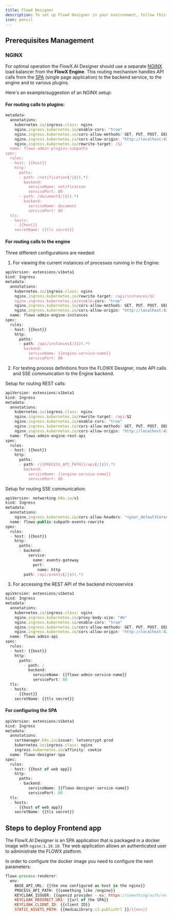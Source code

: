 ```yaml
---
title: FlowX Designer
description: To set up FlowX Designer in your environment, follow this guide.
icon: pencil
---
```


## Prerequisites Management

### NGINX

For optimal operation the FlowX.AI Designer should use a separate [NGINX](../docs/platform-overview/frameworks-and-standards/event-driven-architecture-frameworks/intro-to-nginx) load balancer from the **FlowX Engine**. This routing mechanism handles API calls from the [SPA](./designer-setup-guide#for-configuring-the-spa) (single page application) to the backend service, to the engine and to various plugins.

Here's an example/suggestion of an NGINX setup:

#### For routing calls to plugins:

```jsx
metadata:
  annotations:
    kubernetes.io/ingress.class: nginx
    nginx.ingress.kubernetes.io/enable-cors: "true"
    nginx.ingress.kubernetes.io/cors-allow-methods: GET, PUT, POST, DELETE, PATCH
    nginx.ingress.kubernetes.io/cors-allow-origin: "http://localhost:4200,http://localhost:80,http://localhost:8080"
    nginx.ingress.kubernetes.io/rewrite-target: /$2
  name: flowx-admin-plugins-subpaths
spec:
  rules:
  - host: {{host}}
    http:
      paths:
      - path: /notification(/|$)(.*)
        backend:
          serviceName: notification
          servicePort: 80
      - path: /document(/|$)(.*)
        backend:
          serviceName: document
          servicePort: 80
  tls:
  - hosts:
    - {{host}}
    secretName: {{tls secret}}
```

#### For routing calls to the engine

Three different configurations are needed:

1. For viewing the current instances of processes running in the Engine:

```jsx
apiVersion: extensions/v1beta1
kind: Ingress
metadata:
  annotations:
    kubernetes.io/ingress.class: nginx
    nginx.ingress.kubernetes.io/rewrite-target: /api/instances/$2
    nginx.ingress.kubernetes.io/enable-cors: "true"
    nginx.ingress.kubernetes.io/cors-allow-methods: GET, PUT, POST, DELETE, PATCH
    nginx.ingress.kubernetes.io/cors-allow-origin: "http://localhost:4200,http://localhost:80,http://localhost:8080"
  name: flowx-admin-engine-instances
spec:
  rules:
  - host: {{host}}
    http:
      paths:
      - path: /api/instances(/|$)(.*)
        backend:
          serviceName: {{engine-service-name}}
          servicePort: 80
```

2. For testing process definitions from the FLOWX Designer, route API calls and SSE communication to the Engine backend.

Setup for routing REST calls:

```jsx
apiVersion: extensions/v1beta1
kind: Ingress
metadata:
  annotations:
    kubernetes.io/ingress.class: nginx
    nginx.ingress.kubernetes.io/rewrite-target: /api/$2
    nginx.ingress.kubernetes.io/enable-cors: "true"
    nginx.ingress.kubernetes.io/cors-allow-methods: GET, PUT, POST, DELETE, PATCH
    nginx.ingress.kubernetes.io/cors-allow-origin: "http://localhost:4200,http://localhost:80,http://localhost:8080"
  name: flowx-admin-engine-rest-api
spec:
  rules:
  - host: {{host}}
    http:
      paths:
      - path: /{{PROCESS_API_PATH}}/api(/|$)(.*)
        backend:
          serviceName: {{engine-service-name}}
          servicePort: 80
```

Setup for routing SSE communication:

```jsx
apiVersion: networking.k8s.io/v1
kind: Ingress
metadata:
  annotations:
    nginx.ingress.kubernetes.io/cors-allow-headers: "<your_defaultCorsAllowHeaders_value>"
  name: flowx-public-subpath-events-rewrite
spec:
  rules:
  - host: {{host}}
    http:
      paths:
      - backend:
          service:
            name: events-gateway
            port:
              name: http
        path: /api/events(/|$)(.*)
```

3. For accessing the REST API of the backend microservice

```jsx
apiVersion: extensions/v1beta1
kind: Ingress
metadata:
  annotations:
    kubernetes.io/ingress.class: nginx
    nginx.ingress.kubernetes.io/proxy-body-size: "4m"
    nginx.ingress.kubernetes.io/enable-cors: "true"
    nginx.ingress.kubernetes.io/cors-allow-methods: GET, PUT, POST, DELETE, PATCH
    nginx.ingress.kubernetes.io/cors-allow-origin: "http://localhost:4200,http://localhost:80,http://localhost:8080"
  name: flowx-admin-api
spec:
  rules:
  - host: {{host}}
    http:
      paths:
        - path: /
          backend:
            serviceName: {{flowx-admin-service-name}}
            servicePort: 80
  tls:
  - hosts:
    - {{host}}
    secretName: {{tls secret}}
```

#### For configuring the SPA

```jsx
apiVersion: extensions/v1beta1
kind: Ingress
metadata:
  annotations:
    certmanager.k8s.io/issuer: letsencrypt-prod
    kubernetes.io/ingress.class: nginx
    ingress.kubernetes.io/affinity: cookie
  name: flowx-designer-spa
spec:
  rules:
  - host: {{host of web app}}
    http:
      paths:
      - backend:
          serviceName: {{flowx-designer-service-name}}
          servicePort: 80
  tls:
  - hosts:
    - {{host of web app}}
    secretName: {{tls secret}}
```

## Steps to deploy Frontend app

The FlowX.AI Designer is an SPA application that is packaged in a docker image with `nginx:1.19.10`. The web application allows an authenticated user to administrate the FLOWX platform.

In order to configure the docker image you need to configure the next parameters:

```jsx
flowx-process-renderer:
  env:
    BASE_API_URL: {{the one configured as host in the nginx}}
    PROCESS_API_PATH: {{something like /engine}}
    KEYCLOAK_ISSUER: {{openid provider - ex: https://something/auth/realms/realmName}}
    KEYCLOAK_REDIRECT_URI: {{url of the SPA}}
    KEYCLOAK_CLIENT_ID: {{client ID}}
    STATIC_ASSETS_PATH: {{mediaLibrary.s3.publicUrl }}/{{env}}
```
